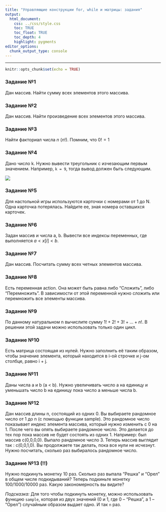 ```yaml
---
title: "Управляющие конструкции for, while и матрицы: задания"
output: 
  html_document:
    css: ../css/style.css
    toc: TRUE
    toc_float: TRUE
    toc_depth: 4
    highlight: pygments
editor_options: 
  chunk_output_type: console
---
```

---
```r
knitr::opts_chunk$set(echo = TRUE)
```

### Задание №1

Дан массив. Найти сумму всех элементов этого массива.

### Задание №2

Дан массив. Найти произведение всех элементов этого массива.

### Задание №3

Найти факториал числа $n$ ($n!$). Помним, что $0! = 1$

### Задание №4

Дано число k. Нужно вывести треугольник с изчезающим первым значением. Например, `k = 9`, тогда вывод должен быть следующим.

![](images/tr.png)

### Задание №5

Для настольной игры используются карточки с номерами от 1 до N. Одна карточка потерялась. Найдите ее, зная номера оставшихся карточек.

### Задание №6

Задан массив и числа a, b. Вывести все индексы переменных, где выполняется $a < x[i] < b$.

### Задание №7

Дан массив. Посчитать сумму всех четных элементов массива.

### Задание №8

Есть переменная action. Она может быть равна либо "Сложить", либо "Перемножить". В зависимости от этой переменной нужно сложить или перемножить все элементы массива.

### Задание №9

По данному натуральном n вычислите сумму $1!+2!+3!+...+n!$. В решении этой задачи можно использовать только один цикл.

### Задание №10

Есть матрица состоящая из нулей. Нужно заполнить её таким образом, чтобы значение элемента, который находится в i-ой строчке и j-ом столбце, равно i + j. 

### Задание №11

Даны числа a и b (a < b). Нужно увеличивать число a на единицу и уменьшать число b на единицу пока число a меньше числа b.

### Задание №12

Дан массив длины n, состоящий из одних 0. Вы выбираете рандомное число от 1 до n (с помощью функции sample). Это рандомное число показывает индекс элемента массива, который нужно изменить с 0 на 1. После чего вы опять выбираете рандомное число. Это делается до тех пор пока массив не будет состоять из одних 1. Например: был массив с(0,0,0,0). Выпало рандомное число 3. Теперь массив выглядит так : c(0,0,1,0). Вы продолжаете так делать, пока все нули не исчезнут. Нужно посчитать, сколько раз выбиралось рандомное число.

### Задание №13 (!!)

Нужно подкинуть монетку 10 раз. Сколько раз выпала "Решка" и "Орел" в общем числе подкидываний? Теперь подкиньте монетку 100/1000/10000 раз. Какую закономерность вы видите? 

_Подсказка:_ Для того чтобы подкинуть монетку, можно использовать функцию `sample`, которая из двух значений (0 и 1, где 0 -- "Решка", а 1 -- "Орел") случайным образом выдает одно. И так `n` раз.
